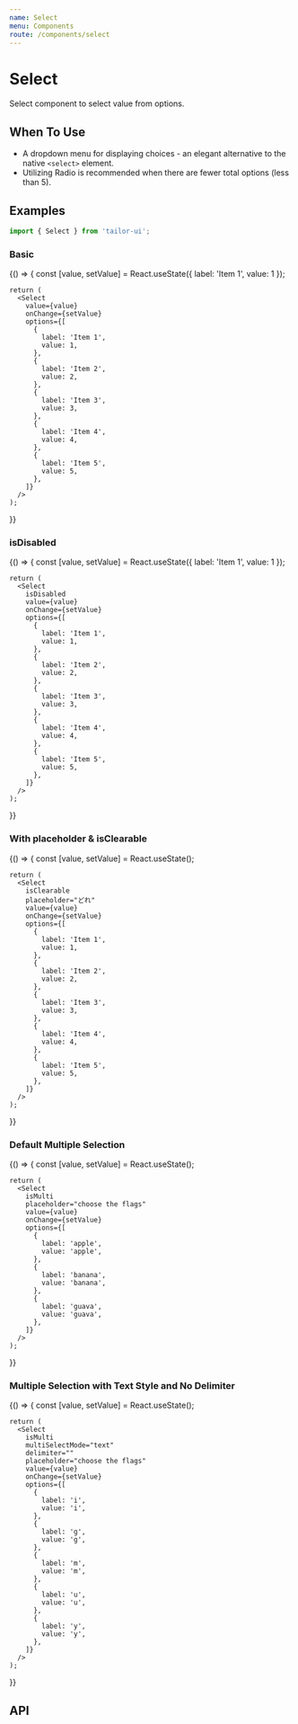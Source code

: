 ```yaml
---
name: Select
menu: Components
route: /components/select
---
```



# Select

Select component to select value from options.

## When To Use

- A dropdown menu for displaying choices - an elegant alternative to the native `<select>` element.
- Utilizing <Link to="/components/radio">Radio</Link> is recommended when there are fewer total options (less than 5).

## Examples

```js
import { Select } from 'tailor-ui';
```

### Basic

<Playground>
  {() => {
    const [value, setValue] = React.useState({ label: 'Item 1', value: 1 });

    return (
      <Select
        value={value}
        onChange={setValue}
        options={[
          {
            label: 'Item 1',
            value: 1,
          },
          {
            label: 'Item 2',
            value: 2,
          },
          {
            label: 'Item 3',
            value: 3,
          },
          {
            label: 'Item 4',
            value: 4,
          },
          {
            label: 'Item 5',
            value: 5,
          },
        ]}
      />
    );

}}

</Playground>

### isDisabled

<Playground>
  {() => {
    const [value, setValue] = React.useState({ label: 'Item 1', value: 1 });

    return (
      <Select
        isDisabled
        value={value}
        onChange={setValue}
        options={[
          {
            label: 'Item 1',
            value: 1,
          },
          {
            label: 'Item 2',
            value: 2,
          },
          {
            label: 'Item 3',
            value: 3,
          },
          {
            label: 'Item 4',
            value: 4,
          },
          {
            label: 'Item 5',
            value: 5,
          },
        ]}
      />
    );

}}

</Playground>

### With placeholder & isClearable

<Playground>
  {() => {
    const [value, setValue] = React.useState();

    return (
      <Select
        isClearable
        placeholder="どれ"
        value={value}
        onChange={setValue}
        options={[
          {
            label: 'Item 1',
            value: 1,
          },
          {
            label: 'Item 2',
            value: 2,
          },
          {
            label: 'Item 3',
            value: 3,
          },
          {
            label: 'Item 4',
            value: 4,
          },
          {
            label: 'Item 5',
            value: 5,
          },
        ]}
      />
    );

}}

</Playground>

### Default Multiple Selection

<Playground>
  {() => {
    const [value, setValue] = React.useState();

    return (
      <Select
        isMulti
        placeholder="choose the flags"
        value={value}
        onChange={setValue}
        options={[
          {
            label: 'apple',
            value: 'apple',
          },
          {
            label: 'banana',
            value: 'banana',
          },
          {
            label: 'guava',
            value: 'guava',
          },
        ]}
      />
    );

}}

</Playground>

### Multiple Selection with Text Style and No Delimiter

<Playground>
  {() => {
    const [value, setValue] = React.useState();

    return (
      <Select
        isMulti
        multiSelectMode="text"
        delimiter=""
        placeholder="choose the flags"
        value={value}
        onChange={setValue}
        options={[
          {
            label: 'i',
            value: 'i',
          },
          {
            label: 'g',
            value: 'g',
          },
          {
            label: 'm',
            value: 'm',
          },
          {
            label: 'u',
            value: 'u',
          },
          {
            label: 'y',
            value: 'y',
          },
        ]}
      />
    );

}}

</Playground>

## API

<PropsTable of={Select} />
